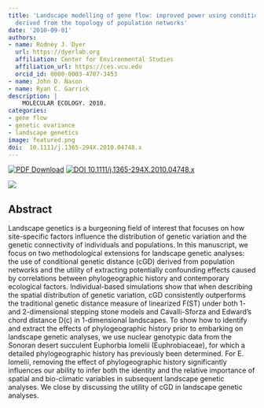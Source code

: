 ```yaml
---
title: 'Landscape modelling of gene flow: improved power using conditional genetic distance
  derived from the topology of population networks'
date: '2010-09-01'
authors:
- name: Rodney J. Dyer
  url: https://dyerlab.org
  affiliation: Center for Environmental Studies
  affiliation_url: https://ces.vcu.edu
  orcid_id: 0000-0003-4707-3453
- name: John D. Nason
- name: Ryan C. Garrick
description: |
    MOLECULAR ECOLOGY. 2010.  
categories: 
- gene flow
- genetic ovariance
- landscape genetics
image: featured.png
doi:  10.1111/j.1365-294X.2010.04748.x
---
```


 [![PDF Download](https://img.shields.io/badge/PDF-21B02C.svg)](https://drive.google.com/open?id=0B0T81CzLjtfPSWtYRVZFajZITms) [![ DOI 10.1111/j.1365-294X.2010.04748.x](https://img.shields.io/badge/DOI-474747.svg)](https://doi.org/10.1111/j.1365-294X.2010.04748.x)

![]( featured.png )

## Abstract

Landscape genetics is a burgeoning field of interest that focuses on how site-specific factors influence the distribution of genetic variation and the genetic connectivity of individuals and populations. In this manuscript, we focus on two methodological extensions for landscape genetic analyses: the use of conditional genetic distance (cGD) derived from population networks and the utility of extracting potentially confounding effects caused by correlations between phylogeographic history and contemporary ecological factors. Individual-based simulations show that when describing the spatial distribution of genetic variation, cGD consistently outperforms the traditional genetic distance measure of linearized F(ST) under both 1- and 2-dimensional stepping stone models and Cavalli-Sforza and Edward's chord distance D(c) in 1-dimensional landscapes. To show how to identify and extract the effects of phylogeographic history prior to embarking on landscape genetic analyses, we use nuclear genotypic data from the Sonoran desert succulent Euphorbia lomelii (Euphrobiaceae), for which a detailed phylogeographic history has previously been determined. For E. lomelii, removing the effect of phylogeographic history significantly influences our ability to infer both the identity and the relative importance of spatial and bio-climatic variables in subsequent landscape genetic analyses. We close by discussing the utility of cGD in landscape genetic analyses.
